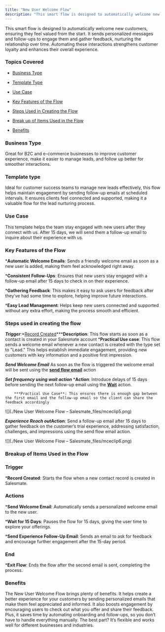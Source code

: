 ```yaml
---
title: "New User Welcome Flow"
description: "This smart flow is designed to automatically welcome new customers, ensuring they feel valued from the start. It sends personalized messages and follo..."
---
```


This smart flow is designed to automatically welcome new customers, ensuring they feel valued from the start. It sends personalized messages and follow-ups to engage them and gather feedback, nurturing the relationship over time. Automating these interactions strengthens customer loyalty and enhances their overall experience.


### Topics Covered


*   [Business Type](https://support.salesmate.io/hc/en-us/articles/42343109326745-New-User-Welcome-Flow#h_01JHQ8XVPAVHHY64WXJVNA2R4R)

*   [Template Type](https://support.salesmate.io/hc/en-us/articles/42343109326745-New-User-Welcome-Flow#h_01JHQ9PAEZ3B2HHCW4YVXS2YHP)

*   [Use Case](https://support.salesmate.io/hc/en-us/articles/42343109326745-New-User-Welcome-Flow#h_01JHQA04QQZ75S40NGZSEZ3KQK)

*   [Key Features of the Flow](https://support.salesmate.io/hc/en-us/articles/42343109326745-New-User-Welcome-Flow#h_01JHQAC703R5460VCJ74S68YBJ)

*   [Steps Used in Creating the Flow](https://support.salesmate.io/hc/en-us/articles/42343109326745-New-User-Welcome-Flow#h_01JHTDAQ2YTZ08HJJYY3X3QTNJ)

*   [Break up of Items Used in the Flow](https://support.salesmate.io/hc/en-us/articles/42343109326745-New-User-Welcome-Flow#h_01JHJGBC0Z440YJ0B6YMCCJCRH)

*   [Benefits](https://support.salesmate.io/hc/en-us/articles/42343109326745-New-User-Welcome-Flow#h_01JHQAP5DH472R1X7917T5MXDY)


### Business Type

Great for B2C and e-commerce businesses to improve customer experience, make it easier to manage leads, and follow up better for smoother interactions.


### Template type

Ideal for customer success teams to manage new leads effectively, this flow helps maintain engagement by sending follow-up emails at scheduled intervals. It ensures clients feel connected and supported, making it a valuable flow for the lead nurturing process.


### Use Case

This template helps the team stay engaged with new users after they connect with us. After 15 days, we will send them a follow-up email to inquire about their experience with us.


### Key Features of the Flow


***Automatic Welcome Emails**: Sends a friendly welcome email as soon as a new user is added, making them feel acknowledged right away.

***Consistent Follow-Ups**: Ensures that new users stay engaged with a follow-up email after 15 days to check in on their experience.

***Gathering Feedback**: This makes it easy to ask users for feedback after they’ve had some time to explore, helping improve future interactions.

***Easy Lead Management**: Helps keep new users connected and supported without any extra effort, making the process smooth and efficient.


### Steps used in creating the flow


***Trigger**:**[Record Created](https://support.salesmate.io/hc/en-us/articles/36763966875289)*****Description**: This flow starts as soon as a contact is created in your Salesmate account
    ***Practical Use case**: This flow sends a welcome email whenever a new contact is created with the type set to "Lead." This helps establish immediate engagement, providing new customers with key information and a positive first impression.

***Send Welcome Email***   As soon as the flow is triggered the welcome email will be sent using the [**send flow email**](https://support.salesmate.io/hc/en-us/articles/38138164432409) action

***Set frequency using wait action***   ***Action**: Introduce delays of 15 days before sending the next follow-up email using the [**Wait**](https://support.salesmate.io/hc/en-us/articles/38138356545433) action.

        ***Practical Use Case**: This ensures there is enough gap between the first email and the follow-up email so the client can share the feedback accordingly


![](./New User Welcome Flow – Salesmate_files/mceclip5.png)


***Experience Reach out*****Action**: Send a follow-up email after 15 days to gather feedback on the customer’s trial experience, addressing satisfaction, challenges, and impressions using the send flow email action.

![](./New User Welcome Flow – Salesmate_files/mceclip6.png)


### Breakup of Items Used in the Flow


### Trigger


***Record Created**: Starts the flow when a new contact record is created in Salesmate.


### Actions


***Send Welcome Email**: Automatically sends a personalized welcome email to the new user.

***Wait for 15 Days**: Pauses the flow for 15 days, giving the user time to explore your offerings.

***Send Experience Follow-Up Email**: Sends an email to ask for feedback and encourage further engagement after the 15-day period.


### End


***Exit Flow**: Ends the flow after the second email is sent, completing the process.


### Benefits

The New User Welcome Flow brings plenty of benefits. It helps create a better experience for your customers by sending personalized emails that make them feel appreciated and informed. It also boosts engagement by encouraging users to check out what you offer and share their feedback. Plus, it saves time by automating onboarding and follow-ups, so you don’t have to handle everything manually. The best part? It’s flexible and works well for different businesses and industries.
